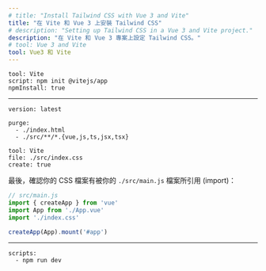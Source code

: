```yaml
---
# title: "Install Tailwind CSS with Vue 3 and Vite"
title: "在 Vite 和 Vue 3 上安裝 Tailwind CSS"
# description: "Setting up Tailwind CSS in a Vue 3 and Vite project."
description: "在 Vite 和 Vue 3 專案上設定 Tailwind CSS。"
# tool: Vue 3 and Vite
tool: Vue3 和 Vite
---
```


```preval installation
tool: Vite
script: npm init @vitejs/app
npmInstall: true
```

---

```preval setup
version: latest
```

```preval configuration
purge:
  - ./index.html
  - ./src/**/*.{vue,js,ts,jsx,tsx}
```

```preval include
tool: Vite
file: ./src/index.css
create: true
```

<!-- Finally, ensure your CSS file is being imported in your `./src/main.js` file: -->
最後，確認你的 CSS 檔案有被你的 `./src/main.js` 檔案所引用 (import)：

```js
// src/main.js
import { createApp } from 'vue'
import App from './App.vue'
import './index.css'

createApp(App).mount('#app')
```

---

```preval finish
scripts:
  - npm run dev
```

